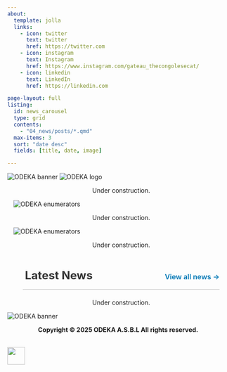 ```yaml
---
about:
  template: jolla
  links:
    - icon: twitter
      text: twitter
      href: https://twitter.com
    - icon: instagram
      text: Instagram
      href: https://www.instagram.com/gateau_thecongolesecat/
    - icon: linkedin
      text: LinkedIn
      href: https://linkedin.com

page-layout: full
listing:
  id: news_carousel
  type: grid
  contents:
    - "04_news/posts/*.qmd"
  max-items: 3
  sort: "date desc"
  fields: [title, date, image]

---
```


<div class="full-width-banner">
  <img src="00_index/image4.JPG" alt="ODEKA banner" class="hero-image">
  <img src="00_index/image11.png" alt="ODEKA logo" class="hero-logo">
</div>

<div style="margin : 0 0 0 14px;text-align: center;">
Under construction.
</div>

<div class="logo-strip" style="margin : 0 0 0 14px;">
  <img src="00_index/image12.jpg" alt="ODEKA enumerators" class="logo-alone">
</div>

<div style="margin : 0 0 0 14px;text-align: center;">
Under construction.
</div>

<div class="logo-strip" style="margin : 0 0 0 14px;">
  <img src="00_index/image9.jpg" alt="ODEKA enumerators" class="logo-alone">
</div>

<div style="margin : 0 0 0 14px;text-align: center;">
Under construction.
</div>

<div style="
  display: flex;
  justify-content: space-between;
  align-items: baseline;
  margin: 40px 0 20px 0;
  border-bottom: 2px solid #ddd;
  padding-bottom: 4px;
  margin-left: 35px;   /* shift the whole section to the right */
  margin-right: 21px;  
">
  <h2 style="margin: 5; font-size: 1.6rem; font-weight: 700; color: #333;">
    Latest News
  </h2>
  <a href="04_news/index.html" style="font-size: 1rem; color: #0077b5; text-decoration: none; font-weight: 600;">
    View all news →
  </a>
</div>
<div style="margin-left: 35px; margin-right: 21px;">
:::{#news_carousel}
:::
</div>

<div style="margin : 0 0 0 14px;text-align: center;">
Under construction.
</div>

<div class="full-width-banner">
  <img src="00_index/image10.JPG" alt="ODEKA banner" class="hero-image">
</div>

<div style="margin : 0 0 0 0px;text-align: center;">
**Copyright © 2025 ODEKA A.S.B.L All rights reserved.**
</div>

<div style="clear: both;"></div>
<br>
<img src='/odeka_logo.png' style='height: 40px; margin : 0 0 0 0px'>
